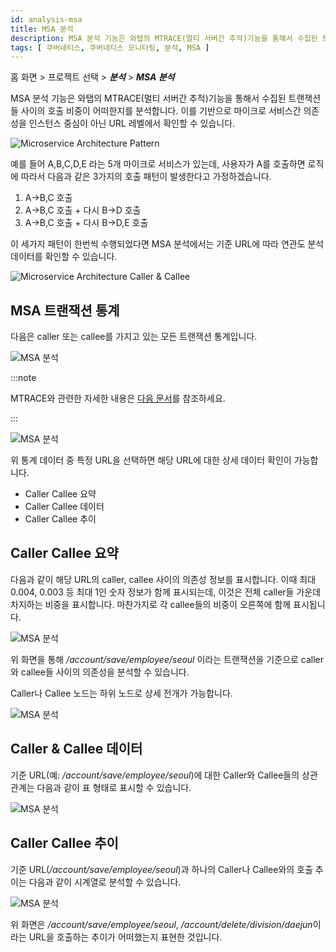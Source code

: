 ```yaml
---
id: analysis-msa
title: MSA 분석
description: MSA 분석 기능은 와탭의 MTRACE(멀티 서버간 추적)기능을 통해서 수집된 트랜잭션들 사이의 호출 비중이 어떠한지를 분석합니다.
tags: [ 쿠버네티스, 쿠버네티스 모니터링, 분석, MSA ]
---
```


홈 화면 > 프로젝트 선택 > ***분석*** > ***MSA 분석***

MSA 분석 기능은 와탭의 MTRACE(멀티 서버간 추적)기능을 통해서 수집된 트랜잭션들 사이의 호출 비중이 어떠한지를 분석합니다. 이를 기반으로 마이크로 서비스간 의존성을 인스턴스 중심이 아닌 URL 레벨에서 확인할 수 있습니다.

![Microservice Architecture Pattern](https://img.whatap.io/media/images/whatap_application_analysis_msa_pattern.png)

예를 들어 A,B,C,D,E 라는 5개 마이크로 서비스가 있는데, 사용자가 A를 호출하면 로직에 따라서 다음과 같은 3가지의 호출 패턴이 발생한다고 가정하겠습니다. 

1. A→B,C 호출
1. A→B,C 호출 + 다시 B→D 호출
1. A→B,C 호출 + 다시 B→D,E 호출 

이 세가지 패턴이 한번씩 수행되었다면 MSA 분석에서는 기준 URL에 따라 연관도 분석 데이터를 확인할 수 있습니다.

![Microservice Architecture Caller & Callee](https://img.whatap.io/media/images/whatap_application_analysis_msa_caller_callee.png)

## MSA 트랜잭션 통계

다음은 caller 또는 callee를 가지고 있는 모든 트랜잭션 통계입니다.

![MSA 분석](https://img.whatap.io/media/images/whatap_application_analysis_msa_2.png)

:::note

MTRACE와 관련한 자세한 내용은 [다음 문서](../java/trs-multi-trace)를 참조하세요.

:::

![MSA 분석](https://img.whatap.io/media/images/whatap_application_analysis_msa_2.png)

위 통계 데이터 중 특정 URL을 선택하면 해당 URL에 대한 상세 데이터 확인이 가능합니다.

* Caller Callee 요약
* Caller Callee 데이터
* Caller Callee 추이

## Caller Callee 요약

다음과 같이 해당 URL의 caller, callee 사이의 의존성 정보를 표시합니다. 이때 최대 0.004, 0.003 등 최대 1인 숫자 정보가 함께 표시되는데, 이것은 전체 caller들 가운데 차지하는 비중을 표시합니다. 마찬가지로 각 callee들의 비중이 오른쪽에 함께 표시됩니다.

![MSA 분석](https://img.whatap.io/media/images/whatap_application_analysis_msa_3.png)

위 화면을 통해 */account/save/employee/seoul* 이라는 트랜잭션을 기준으로 caller와 callee들 사이의 의존성을 분석할 수 있습니다.

Caller나 Callee 노드는 하위 노드로 상세 전개가 가능합니다.

![MSA 분석](https://img.whatap.io/media/images/whatap_application_analysis_msa_4.png)

## Caller & Callee 데이터

기준 URL(예: */account/save/employee/seoul*)에 대한 Caller와 Callee들의 상관관계는 다음과 같이 표 형태로 표시할 수 있습니다.

![MSA 분석](https://img.whatap.io/media/images/whatap_application_analysis_msa_5.png)

## Caller Callee 추이

기준 URL(*/account/save/employee/seoul*)과 하나의 Caller나 Callee와의 호출 추이는 다음과 같이 시계열로 분석할 수 있습니다. 

![MSA 분석](https://img.whatap.io/media/images/whatap_application_analysis_msa_6.png)

위 화면은 */account/save/employee/seoul*, */account/delete/division/daejun*이라는 URL을 호출하는 추이가 어떠했는지 표현한 것입니다.
